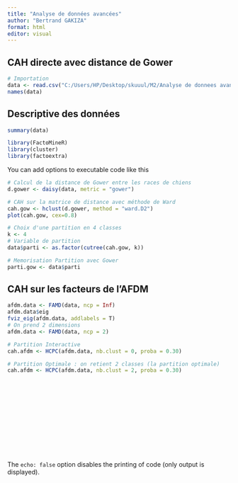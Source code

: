 ```yaml
---
title: "Analyse de données avancées"
author: "Bertrand GAKIZA"
format: html
editor: visual
---
```


## CAH directe avec distance de Gower

```r

# Importation
data <- read.csv("C:/Users/HP/Desktop/skuuul/M2/Analyse de donnees avance/Projet/bank.csv", sep=";", stringsAsFactors=TRUE)
names(data)
```

## Descriptive des données

```r
summary(data)
```

```r
library(FactoMineR)
library(cluster)
library(factoextra)
```

You can add options to executable code like this

```r
# Calcul de la distance de Gower entre les races de chiens
d.gower <- daisy(data, metric = "gower")

# CAH sur la matrice de distance avec méthode de Ward
cah.gow <- hclust(d.gower, method = "ward.D2")
plot(cah.gow, cex=0.8)

```

```r
# Choix d'une partition en 4 classes
k <- 4
# Variable de partition
data$parti <- as.factor(cutree(cah.gow, k))
```

```r
# Memorisation Partition avec Gower
parti.gow <- data$parti
```

## CAH sur les facteurs de l'AFDM

```r
afdm.data <- FAMD(data, ncp = Inf)
afdm.data$eig
fviz_eig(afdm.data, addlabels = T)
# On prend 2 dimensions
afdm.data <- FAMD(data, ncp = 2)
```

```r
# Partition Interactive
cah.afdm <- HCPC(afdm.data, nb.clust = 0, proba = 0.30)

```

```r
# Partition Optimale : on retient 2 classes (la partition optimale)
cah.afdm <- HCPC(afdm.data, nb.clust = 2, proba = 0.30)
```

```r

```

```r

```

```r

```

```r

```

```r

```

```r

```

```r

```

```r

```

```r

```

```r

```

```r

```

```r

```

```r

```

The `echo: false` option disables the printing of code (only output is displayed).
